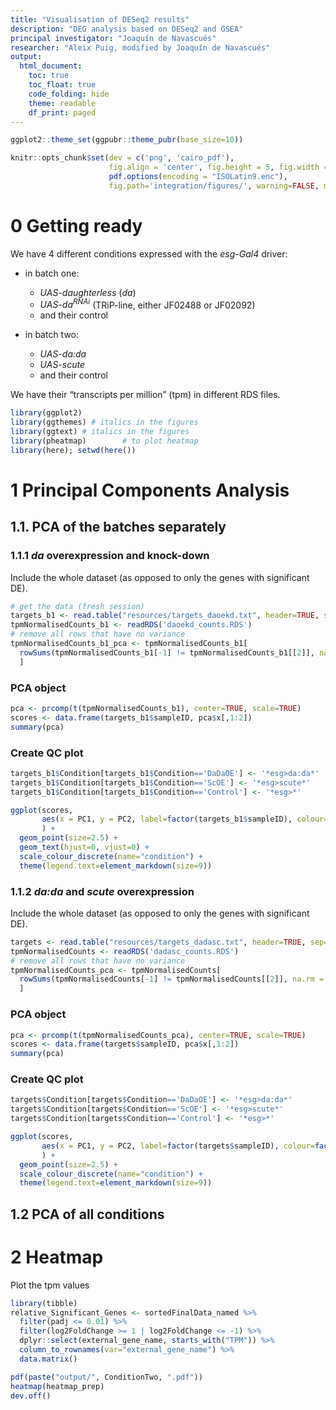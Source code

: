 ```yaml
---
title: "Visualisation of DESeq2 results"
description: "DEG analysis based on DESeq2 and GSEA"
principal investigator: "Joaquín de Navascués"
researcher: "Aleix Puig, modified by Joaquín de Navascués"
output: 
  html_document:
    toc: true
    toc_float: true
    code_folding: hide
    theme: readable
    df_print: paged
---
```

```r
ggplot2::theme_set(ggpubr::theme_pubr(base_size=10))
```

```r
knitr::opts_chunk$set(dev = c('png', 'cairo_pdf'), 
                      fig.align = 'center', fig.height = 5, fig.width = 8.5, 
                      pdf.options(encoding = "ISOLatin9.enc"),
                      fig.path='integration/figures/', warning=FALSE, message=FALSE)
```

# 0 Getting ready

We have 4 different conditions expressed with the _esg-Gal4_ driver:

* in batch one:
  
  * _UAS-daughterless_ (_da_)
  * _UAS-da^RNAi^_ (TRiP-line, either JF02488 or JF02092)
  * and their control

* in batch two:

  * _UAS-da:da_
  * _UAS-scute_
  * and their control

We have their "transcripts per million" (tpm) in different RDS files.

```r
library(ggplot2)
library(ggthemes) # italics in the figures
library(ggtext) # italics in the figures
library(pheatmap)        # to plot heatmap
library(here); setwd(here())
```

# 1 Principal Components Analysis

## 1.1. PCA of the batches separately

### 1.1.1 _da_ overexpression and knock-down

Include the whole dataset (as opposed to only the genes with significant DE).
```r
# get the data (fresh session)
targets_b1 <- read.table("resources/targets_daoekd.txt", header=TRUE, sep="\t")
tpmNormalisedCounts_b1 <- readRDS('daoekd_counts.RDS')
# remove all rows that have no variance
tpmNormalisedCounts_b1_pca <- tpmNormalisedCounts_b1[
  rowSums(tpmNormalisedCounts_b1[-1] != tpmNormalisedCounts_b1[[2]], na.rm = TRUE) != 0,
  ]
```

### PCA object
```r
pca <- prcomp(t(tpmNormalisedCounts_b1), center=TRUE, scale=TRUE)
scores <- data.frame(targets_b1$sampleID, pca$x[,1:2])
summary(pca)
```
### Create QC plot
```r
targets_b1$Condition[targets_b1$Condition=='DaDaOE'] <- '*esg>da:da*'
targets_b1$Condition[targets_b1$Condition=='ScOE'] <- '*esg>scute*'
targets_b1$Condition[targets_b1$Condition=='Control'] <- '*esg>*'

ggplot(scores,
       aes(x = PC1, y = PC2, label=factor(targets_b1$sampleID), colour=factor(targets_b1$Condition) )
       ) +
  geom_point(size=2.5) + 
  geom_text(hjust=0, vjust=0) +
  scale_colour_discrete(name="condition") +
  theme(legend.text=element_markdown(size=9))
```

### 1.1.2 _da:da_ and _scute_ overexpression

Include the whole dataset (as opposed to only the genes with significant DE).
```r
targets <- read.table("resources/targets_dadasc.txt", header=TRUE, sep="\t")
tpmNormalisedCounts <- readRDS('dadasc_counts.RDS')
# remove all rows that have no variance
tpmNormalisedCounts_pca <- tpmNormalisedCounts[
  rowSums(tpmNormalisedCounts[-1] != tpmNormalisedCounts[[2]], na.rm = TRUE) != 0,
  ]
```

### PCA object
```r
pca <- prcomp(t(tpmNormalisedCounts_pca), center=TRUE, scale=TRUE)
scores <- data.frame(targets$sampleID, pca$x[,1:2])
summary(pca)
```
### Create QC plot
```r
targets$Condition[targets$Condition=='DaDaOE'] <- '*esg>da:da*'
targets$Condition[targets$Condition=='ScOE'] <- '*esg>scute*'
targets$Condition[targets$Condition=='Control'] <- '*esg>*'

ggplot(scores,
       aes(x = PC1, y = PC2, label=factor(targets$sampleID), colour=factor(targets$Condition))
       ) +
  geom_point(size=2.5) + 
  scale_colour_discrete(name="condition") +
  theme(legend.text=element_markdown(size=9))
```

## 1.2 PCA of all conditions

# 2 Heatmap

Plot the tpm values
```r
library(tibble)
relative_Significant_Genes <- sortedFinalData_named %>% 
  filter(padj <= 0.01) %>%
  filter(log2FoldChange >= 1 | log2FoldChange <= -1) %>%
  dplyr::select(external_gene_name, starts_with("TPM")) %>%
  column_to_rownames(var="external_gene_name") %>%
  data.matrix()

pdf(paste("output/", ConditionTwo, ".pdf"))
heatmap(heatmap_prep)
dev.off()
```

